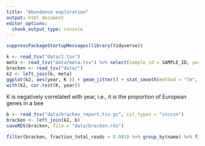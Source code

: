 ```yaml
---
title: "Abundance exploration"
output: html_document
editor_options: 
  chunk_output_type: console
---
```


```r
suppressPackageStartupMessages(library(tidyverse))
```


```r
k <- read_tsv("data/2.tsv")
meta <- read_tsv("data/meta.tsv") %>% select(sample_id = SAMPLE_ID, year = Year, geocluster = Geocluster, lat = Latitude, lon = Longitude)
bracken <- read_tsv("data/")
k2 <- left_join(k, meta) 
ggplot(k2, aes(year, K )) + geom_jitter() + stat_smooth(method = "lm", se = F)
with(k2, cor.test(K, year))
```

K is negatively correlated with year, i.e., it is the proportion of European genes in a bee

```r
b <- read_tsv("data/bracken_report.tsv.gz", col_types = "cnccnn")
bracken <- left_join(k2, b)
saveRDS(bracken, file = "data/bracken.rds")
```


```r
filter(bracken, fraction_total_reads > 0.001) %>% group_by(name) %>% filter(n() > 50) 
```